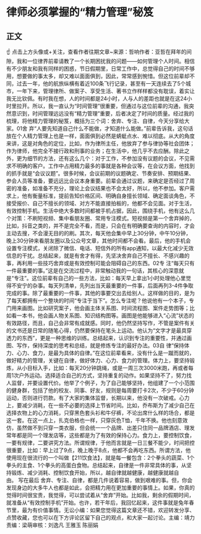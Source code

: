 # 律师必须掌握的“精力管理”秘笈
## 正文
☝ 点击上方头像或+关注，查看作者往期文章~来源：哲响作者：亚哲在拜年的间隙，我和一位律界前辈请教了一个长期困扰我的问题——如何管理个人时间。相信有不少朋友和我有同样的困惑，节日假期里，日常工作中，总觉得自己的时间不够用，想要做的事太多，却又难以面面俱到，因此，常常感到惋惜。但这位前辈却不同，过去一年，他的航旅纵横有着近100条飞行记录，甚至有一天连续去了5个城市，一年下来，管理律所、做案子、享受生活、著书立作样样都没有耽误，着实让我无比钦佩。有时我在想，人的时间都是24小时，人与人的差距也就是在这24小时里拉开。所以，我一直认为“时间管理”很重要，但通过与这位前辈的沟通，我突然意识到，时间管理远远没有“精力管理”重要，后者决定了时间的质量。经过我的梳理，将他精力管理的秘笈，概括为三个词：舍弃、专注、自律，今天分享给大家。01舍 弃“人要先知道自己什么不能做，才知道什么能做。”前辈告诉我，这句话放在个人精力管理上也是一样，面面俱到必然是蜻蜓点水、难以彻底。从大的角度来讲，这是对角色的定位，比如，作为律所主任，他放弃了参与律协等社会团体；作为律师，他完全不接行政和刑事的业务；在生活中，他几乎不去应酬。除此之外，更为细节的方法，还有这么几个：对于工作，不参加没有议题的会议，不见需求不明确的客户。工作中占用精力最多的事就是各种会议等，在会议方面，他找到的抓手就是“会议议题”。很多时候，会议前期的议题确定、节奏安排、预期结果、参会人员等准备，要远远比会议本身重要。前辈会通过议题，来确定是否经过了周密的准备，如准备不充分，理论上会议结果也不会太好，所以，他不参加。客户需求上，他有衡量标准，提前告知价格区间、明确自身擅长领域、确定面谈角色，不接受报价、自己不擅长的领域、对方不能直接拍板的，他都不会见面。对于生活，有效控制手机。生活中绝大多数时间都被手机占据，因此，围绕手机，他有这么几个对策：不刷短视频、集中看朋友圈、常用专注模式。短视频是第一个舍弃掉的，比如，抖音之类的，并不是完全不看，而是，只会在有明确要查询的内容时，才会主动去搜，不会漫无目的的刷。其次，每天他会集中早上30分钟，中午10分钟，晚上30分钟来看朋友圈以及公众号文章，其他时间都不会看。最后，他的手机会设置专注模式，关闭除了微信、电话、短信外的所有app通知，以最大化减少无效信息的干扰。总结起来，就是有舍才有得，先坚决舍弃自己不擅长、不感兴趣的事，再利用一些技巧舍弃或是有效控制可能会阻碍自己的东西。02专 注“每天只有一件最重要的事。”这是在交流过程中，非常触动我的一句话，其核心的深意就是“专注”。这位前辈有自己的一些方法，比如：每天早上拿出1小时处理他心里觉得不安宁的杂事。每天列清单，先列出当天最重要的一件事，后面再列3-4件争取完成的事。除了最重要的一件事，其他的事要交出去给别人。这样做的目的，是为了每天都拥有一个整块的时间“专注于当下”。怎么专注呢？他说他有一个本子，专门用来画图。比如研究案子，他会画主体关系图、时间流程图、案件走势图等；比如看一本书，他会画人物关系图、知识结构图等。画图是他能够进入“心流”状态的有效路径，而且，自己会非常有成就感。同时，他仍然坚持写作，不管是案件有关的文书还是日常的随笔心得，仍然要保持在笔头上运动。他认为“文字才是最具穿透力的东西”，更是一种思维的训练。总结起来，认识到专注的重要性，并通过画图、写作，保持深度的思考和总结，就是修炼专注的最好办法。03自 律“保持体力、心力、食力，是最为具体的自律。”在这位前辈看来，没有什么是一蹴而就的，做好精力的管理，关键在自律，做好体力、心力、食力的管理。体力上，要坚持锻炼，从小目标入手，比如：每天20分钟跳绳，或是一周三次3000米跑，再或者每周1次户外运动。选择适合自己的方式，坚持重复的动作。如果坚持不了，努力找人监督，并要设置代价。他举了个例子，为了自己能够坚持，他组建了一个小范围的健身群，包括了他的校友、同事、好友，规则是每周要打卡2次，不少于60分钟运动，否则进行罚款。有了大家的集体监督，长期以来，他没有一次破戒。心力上，要减少消耗，在一些不必要的选择上节省时间。比如，乔布斯为了减少自己在选择衣物上的心力消耗，只穿黑色套头衫和牛仔裤，不论出席什么样的场合，都是这一套。在这一点上，扎克伯格也一样，只穿灰色T恤，千年不换。他也刻意效仿，虽然做不到只穿一类衣服，但会统一一个品牌、出差只住同一品牌酒店、理发常年都是同一个理发店等，这些都是为了有效的保持心力。食力上，要控制饮食，一要有规律，二要讲究方法。所谓规律，于他而言就是一日三餐不能少，时间把控很重要，比如：早上过了9点，晚上晚于8点，他都不会再吃东西。所谓方法，他使用现在很流行的一个叫做【211饮食法】，就是每一餐包含：2个拳头的蔬菜、1个拳头的主食、1个拳头的高蛋白食物。总结起来，自律是一件非常具体的事，从坚持锻炼、减少消耗、控制饮食开始，所以，越自律就越健康，越健康就越自由。 写在最后 舍弃、专注、自律，都是几件说着容易，做到艰难的事。但，你会发现身边的大多牛人也都是如此，会把精力用在更加重要的事情上。如果，你真的觉得时间很宝贵，我觉得，可以尝试着从“舍弃”开始。比如我，剩余的假期时间，就准备从“有效控制手机”开始。也许，若干年后，我回忆起来，这件事就是兔年春节里，最为有价值事情。无讼小编：如果您觉得这篇文章还不错，欢迎转发分享、点赞收藏，您也可以在下方评论区留下自己的观点，和大家一起讨论。主编：靖力责编：梁萌审核：刘逸凡 王雅玉 陈丽娟